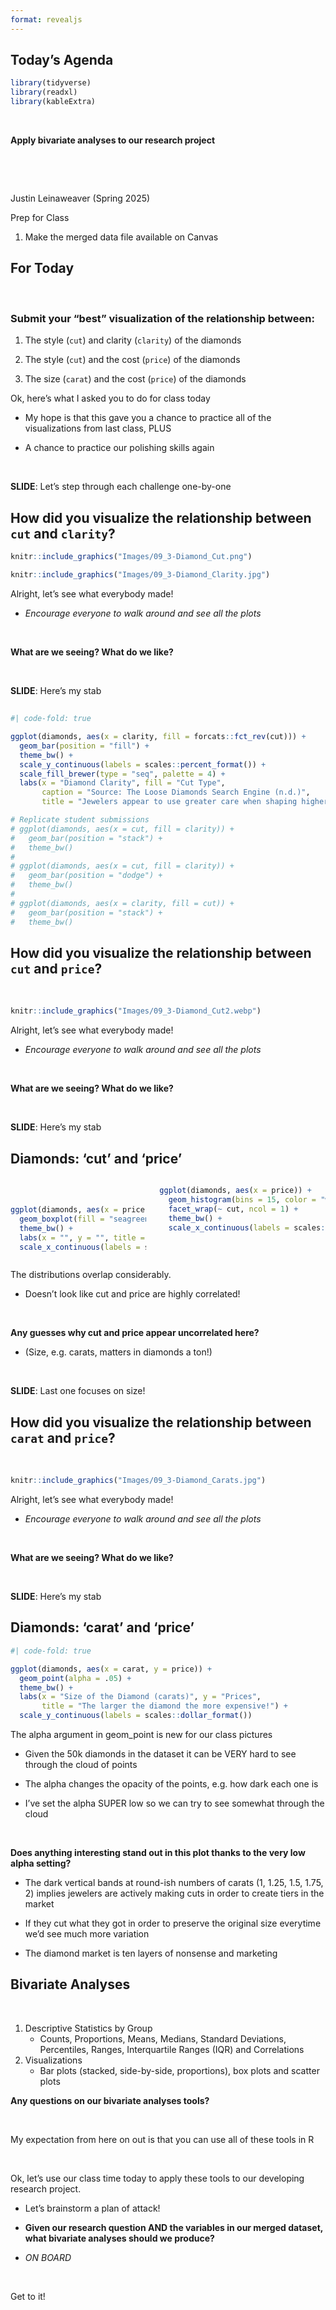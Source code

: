 ```yaml
---
format: revealjs
---
```


## Today's Agenda {background-image="Images/background-data_blue_v4.png" .center}

```r
library(tidyverse)
library(readxl)
library(kableExtra)

```

<br>

::: {.r-fit-text}

**Apply bivariate analyses to our research project**

:::

<br>

<br>

::: r-stack
Justin Leinaweaver (Spring 2025)
:::

::: notes
Prep for Class

1. Make the merged data file available on Canvas
:::



## For Today {background-image="Images/background-data_blue_v4.png" .center}

<br>

### Submit your "best" visualization of the relationship between:

::: {.r-fit-text}

1. The style (`cut`) and clarity (`clarity`) of the diamonds

2. The style (`cut`) and the cost (`price`) of the diamonds

3. The size (`carat`) and the cost (`price`) of the diamonds

:::

::: notes
Ok, here's what I asked you to do for class today

- My hope is that this gave you a chance to practice all of the visualizations from last class, PLUS

- A chance to practice our polishing skills again

<br>

**SLIDE**: Let's step through each challenge one-by-one

:::



## How did you visualize the relationship between `cut` and `clarity`? {background-image="Images/background-data_blue_v4.png" .center}

```r
knitr::include_graphics("Images/09_3-Diamond_Cut.png")
```

```r
knitr::include_graphics("Images/09_3-Diamond_Clarity.jpg")
```

::: notes
Alright, let's see what everybody made!

- *Encourage everyone to walk around and see all the plots*

<br>

**What are we seeing? What do we like?**

<br>

**SLIDE**: Here's my stab
:::


## {background-image="Images/background-data_blue_v4.png" .center .smaller}

```r
#| code-fold: true

ggplot(diamonds, aes(x = clarity, fill = forcats::fct_rev(cut))) +
  geom_bar(position = "fill") +
  theme_bw() +
  scale_y_continuous(labels = scales::percent_format()) +
  scale_fill_brewer(type = "seq", palette = 4) +
  labs(x = "Diamond Clarity", fill = "Cut Type",
       caption = "Source: The Loose Diamonds Search Engine (n.d.)",
       title = "Jewelers appear to use greater care when shaping higher quality diamonds")

# Replicate student submissions
# ggplot(diamonds, aes(x = cut, fill = clarity)) +
#   geom_bar(position = "stack") +
#   theme_bw()
# 
# ggplot(diamonds, aes(x = cut, fill = clarity)) +
#   geom_bar(position = "dodge") +
#   theme_bw()
# 
# ggplot(diamonds, aes(x = clarity, fill = cut)) +
#   geom_bar(position = "stack") +
#   theme_bw()

```



## How did you visualize the relationship between `cut` and `price`? {background-image="Images/background-data_blue_v4.png" .center}

<br>

```r
knitr::include_graphics("Images/09_3-Diamond_Cut2.webp")
```

::: notes
Alright, let's see what everybody made!

- *Encourage everyone to walk around and see all the plots*

<br>

**What are we seeing? What do we like?**

<br>

**SLIDE**: Here's my stab
:::



## Diamonds: 'cut' and 'price' {background-image="Images/background-data_blue_v4.png" .center}

:::: {.columns}
::: {.column width="45%"}

<br>

```r
ggplot(diamonds, aes(x = price, y = forcats::fct_rev(cut))) +
  geom_boxplot(fill = "seagreen2") +
  theme_bw() +
  labs(x = "", y = "", title = "Does the quality of the a diamond's cut influence its price?", caption = "Source: The Loose Diamonds Search Engine") +
  scale_x_continuous(labels = scales::dollar_format()) 
```
:::

::: {.column width="55%"}
```r
ggplot(diamonds, aes(x = price)) +
  geom_histogram(bins = 15, color = "white") +
  facet_wrap(~ cut, ncol = 1) +
  theme_bw() +
  scale_x_continuous(labels = scales::dollar_format()) 
```
:::
::::

::: notes
The distributions overlap considerably.

- Doesn't look like cut and price are highly correlated!

<br>

**Any guesses why cut and price appear uncorrelated here?**

- (Size, e.g. carats, matters in diamonds a ton!)

<br>

**SLIDE**: Last one focuses on size!
:::



## How did you visualize the relationship between `carat` and `price`? {background-image="Images/background-data_blue_v4.png" .center}

<br>

```r
knitr::include_graphics("Images/09_3-Diamond_Carats.jpg")
```

::: notes
Alright, let's see what everybody made!

- *Encourage everyone to walk around and see all the plots*

<br>

**What are we seeing? What do we like?**

<br>

**SLIDE**: Here's my stab
:::



## Diamonds: 'carat' and 'price' {background-image="Images/background-data_blue_v4.png" .center .smaller}

```r
#| code-fold: true

ggplot(diamonds, aes(x = carat, y = price)) +
  geom_point(alpha = .05) +
  theme_bw() +
  labs(x = "Size of the Diamond (carats)", y = "Prices",
       title = "The larger the diamond the more expensive!") +
  scale_y_continuous(labels = scales::dollar_format())
```

::: notes
The alpha argument in geom_point is new for our class pictures

- Given the 50k diamonds in the dataset it can be VERY hard to see through the cloud of points

- The alpha changes the opacity of the points, e.g. how dark each one is

- I've set the alpha SUPER low so we can try to see somewhat through the cloud

<br>

**Does anything interesting stand out in this plot thanks to the very low alpha setting?**

- The dark vertical bands at round-ish numbers of carats (1, 1.25, 1.5, 1.75, 2) implies jewelers are actively making cuts in order to create tiers in the market

- If they cut what they got in order to preserve the original size everytime we'd see much more variation

- The diamond market is ten layers of nonsense and marketing
:::



## Bivariate Analyses {background-image="Images/background-data_blue_v4.png" .center}

<br>

1. Descriptive Statistics by Group
    - Counts, Proportions, Means, Medians, Standard Deviations, Percentiles, Ranges, Interquartile Ranges (IQR) and Correlations

2. Visualizations
    - Bar plots (stacked, side-by-side, proportions), box plots and scatter plots

::: notes
**Any questions on our bivariate analyses tools?**

<br>

My expectation from here on out is that you can use all of these tools in R

<br>

Ok, let's use our class time today to apply these tools to our developing research project.

- Let's brainstorm a plan of attack!

- **Given our research question AND the variables in our merged dataset, what bivariate analyses should we produce?**

- *ON BOARD*

<br>

Get to it!

:::




